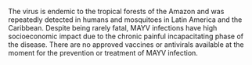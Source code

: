 The virus is endemic to the tropical forests of the Amazon and was repeatedly detected in humans and mosquitoes in Latin America and the Caribbean.  Despite being rarely fatal, MAYV infections have high socioeconomic impact due to the chronic painful incapacitating phase of the disease. There are no approved vaccines or antivirals available at the moment for the prevention or treatment of MAYV infection.

